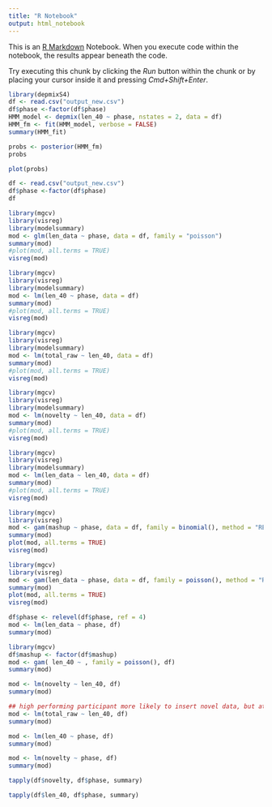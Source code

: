 ```yaml
---
title: "R Notebook"
output: html_notebook
---
```


This is an [R Markdown](http://rmarkdown.rstudio.com) Notebook. When you execute code within the notebook, the results appear beneath the code. 

Try executing this chunk by clicking the *Run* button within the chunk or by placing your cursor inside it and pressing *Cmd+Shift+Enter*. 

```r
library(depmixS4)
df <- read.csv("output_new.csv")
df$phase <-factor(df$phase)
HMM_model <- depmix(len_40 ~ phase, nstates = 2, data = df)
HMM_fm <- fit(HMM_model, verbose = FALSE)
summary(HMM_fit)
```

```r
probs <- posterior(HMM_fm)
probs
```

```r
plot(probs)
```








```r
df <- read.csv("output_new.csv")
df$phase <-factor(df$phase)
df
```


```r
library(mgcv)
library(visreg)
library(modelsummary)
mod <- glm(len_data ~ phase, data = df, family = "poisson")
summary(mod)
#plot(mod, all.terms = TRUE)
visreg(mod)
```

```r
library(mgcv)
library(visreg)
library(modelsummary)
mod <- lm(len_40 ~ phase, data = df)
summary(mod)
#plot(mod, all.terms = TRUE)
visreg(mod)
```

```r
library(mgcv)
library(visreg)
library(modelsummary)
mod <- lm(total_raw ~ len_40, data = df)
summary(mod)
#plot(mod, all.terms = TRUE)
visreg(mod)
```

```r
library(mgcv)
library(visreg)
library(modelsummary)
mod <- lm(novelty ~ len_40, data = df)
summary(mod)
#plot(mod, all.terms = TRUE)
visreg(mod)
```




```r
library(mgcv)
library(visreg)
library(modelsummary)
mod <- lm(len_data ~ len_40, data = df)
summary(mod)
#plot(mod, all.terms = TRUE)
visreg(mod)
```





```r
library(mgcv)
library(visreg)
mod <- gam(mashup ~ phase, data = df, family = binomial(), method = "REML")
summary(mod)
plot(mod, all.terms = TRUE)
visreg(mod)
```



```r
library(mgcv)
library(visreg)
mod <- gam(len_data ~ phase, data = df, family = poisson(), method = "REML")
summary(mod)
plot(mod, all.terms = TRUE)
visreg(mod)
```


```r
df$phase <- relevel(df$phase, ref = 4)
mod <- lm(len_data ~ phase, df)
summary(mod)
```
```r
library(mgcv)
df$mashup <- factor(df$mashup)
mod <- gam( len_40 ~ , family = poisson(), df)
summary(mod)
```

```r
mod <- lm(novelty ~ len_40, df)
summary(mod)
```


```r
## high performing participant more likely to insert novel data, but at the middle stage
mod <- lm(total_raw ~ len_40, df)
summary(mod)
```



```r
mod <- lm(len_40 ~ phase, df)
summary(mod)
```

```r
mod <- lm(novelty ~ phase, df)
summary(mod)
```

```r
tapply(df$novelty, df$phase, summary)
```

```r
tapply(df$len_40, df$phase, summary)
```


